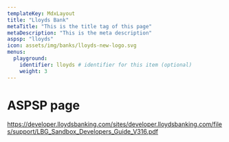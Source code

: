 ```yaml
---
templateKey: MdxLayout
title: "Lloyds Bank"
metaTitle: "This is the title tag of this page"
metaDescription: "This is the meta description"
aspsp: "lloyds"
icon: assets/img/banks/lloyds-new-logo.svg
menus:
  playground: 
    identifier: lloyds # identifier for this item (optional)
    weight: 3
---
```


# ASPSP page

https://developer.lloydsbanking.com/sites/developer.lloydsbanking.com/files/support/LBG_Sandbox_Developers_Guide_V316.pdf

